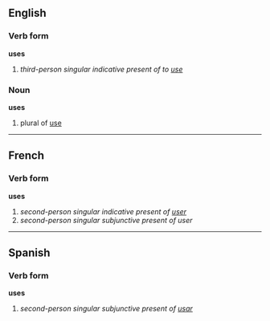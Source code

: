 ==English==
===Verb form===
'''uses'''

# ''third-person singular indicative present of to [[use]]''

===Noun===
'''uses'''

# plural of [[use]]

----

==French==
===Verb form===
'''uses'''

# ''second-person singular indicative present of [[user]]''
# ''second-person singular subjunctive present of user''

----

==Spanish==
===Verb form===
'''uses'''

# ''second-person singular subjunctive present of [[usar]]''
